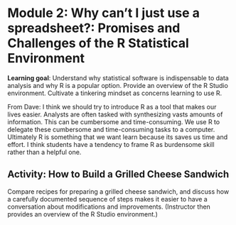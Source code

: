 # Module 2: Why can’t I just use a spreadsheet?: Promises and Challenges of the R Statistical Environment

**Learning goal**: Understand why statistical software is indispensable to data analysis and why R is a popular option. Provide an overview of the R Studio environment. Cultivate a tinkering mindset as concerns learning to use R.

From Dave: I think we should try to introduce R as a tool that makes our lives easier.  Analysts are often tasked with synthesizing vasts amounts of information.  This can be cumbersome and time-consuming.  We use R to delegate these cumbersome and time-consuming tasks to a computer. Ultimately R is something that we want learn because its saves us time and effort.  I think students have a tendency to frame R as burdensome skill rather than a helpful one.


## Activity: How to Build a Grilled Cheese Sandwich

Compare recipes for preparing a grilled cheese sandwich, and discuss how a carefully documented sequence of steps makes it easier to have a conversation about modifications and improvements. (Instructor then provides an overview of the R Studio environment.)
